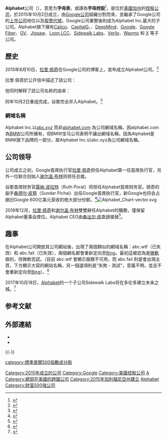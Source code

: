 {{For2|字母|[[英文字母|英文字母]]|一種書寫系統|[[全音素文字|全音素文字]]}}
{{noteTA
|G1 = IT
|1 = zh-hans:拉里·佩奇;zh-tw:賴利·佩吉;
|2 = zh-hk:艾瑞克·施密特;zh-cn:埃里克·施密特;zh-tw:艾立克·史密特;
|3=zh-hans:布林; zh-hant:布林; 
}}
{{Infobox company
| logo = Alphabet Inc Logo 2015.svg
| name = Alphabet Inc.
| type = [[上市公司|上市公司]]
| industry = {{plainlist|
* [[互联网|互联网]]
* [[计算机软件|计算机软件]]
* [[通讯装置|通讯装置]]
* [[医疗卫生|医疗卫生]]
* [[生物技术|生物技术]]
}}
| predecessor = [[Google|Google Inc.]]（成为Alphabet Inc.之子公司）
| subsid = {{plainlist|
*[[Calico|Calico]]
*[[CapitalG|CapitalG]]
*{{en-link|Chronicle|Chronicle (company)}}
*[[DeepMind|DeepMind]]
*[[Google|Google]]
*[[Google_Fiber|Google Fiber]]
*[[GV_(公司)|GV]]
*[[Jigsaw|Jigsaw]]
*{{en-link|Loon LCC|Loon (company)}}
*[[Sidewalk_Labs|Sidewalk Labs]]
*[[Verily|Verily]]
*[[Waymo|Waymo]]
*[[X_(公司)|X]]
}}
| foundation = {{start date and age|2015|10|2}}
| founders = [[拉里·佩奇|拉里·佩奇]] 及 [[谢尔盖·布林|谢尔盖·布林]]
| traded_as = {{plainlist|
* A股：{{NASDAQ|GOOGL}}
* B股：非上市
* C股：{{NASDAQ|GOOG}}
* [[纳斯达克100指数|纳斯达克]]成份股（A股及C股）
* [[标准普尔500指数|标普500]]成份股（A股及C股）
}}
| location_country = {{USA}}[[加利福尼亞州|加利福尼亞州]][[山景城_(加利福尼亞州)|山景城]]
| key_people = [[桑德尔·皮蔡|桑德尔·皮蔡]]([[首席执行官|首席执行官]]）
| num_employees = 80,110（2017年Q4）<ref>{{cite web |url=https://abc.xyz/investor/pdf/2017Q4_alphabet_earnings_release.pdf |title=Alphabet Announces Fourth Quarter and Fiscal Year 2017 Results |publisher=Alphabet Inc. |accessdate=2018-04-16 |archive-date=2018-09-08 |archive-url=https://web.archive.org/web/20180908155945/https://abc.xyz/investor/pdf/2017Q4_alphabet_earnings_release.pdf |dead-url=yes }}</ref>
}}

'''Alphabet'''公司（{{lang-en|Alphabet Inc.}}），意思为'''字母表'''，或譯為'''字母控股'''<ref>{{Cite web |url=https://etfs.tw/alphabet-google-goog-googl/ |title=【美股投資】Alphabet（GOOG）是Google母公司，到底在做什麼生意？ - 台灣ETF投資學院 |accessdate=2020-07-23 |archive-date=2020-07-23 |archive-url=https://web.archive.org/web/20200723165240/https://etfs.tw/alphabet-google-goog-googl/ |dead-url=no }}</ref>，是位於[[美國|美國]][[加州|加州]]的[[控股公司|控股公司]]，於2015年10月2日成立，由[[Google|Google公司]]組織分割而來，並繼承了Google公司的[[上市公司|上市公司]]地位以及[[股票代號|股票代號]]。Google公司重整後則成为Alphabet Inc.最大的子公司。Alphabet旗下擁有[[Calico|Calico]]、[[CapitalG|CapitalG]]、{{en-link|Chronicle|Chronicle (company)}}、[[DeepMind|DeepMind]]、[[Google|Google]]、[[Google_Fiber|Google Fiber]]、[[GV_(公司)|GV]]、[[Jigsaw|Jigsaw]]、[[Project_Loon|Loon LCC]]、[[Sidewalk_Labs|Sidewalk Labs]]、[[Verily|Verily]]、[[Waymo|Waymo]] 和 [[X_(公司)|X]] 等子公司。

==歷史==
2015年8月10日，[[拉里·佩奇|拉里·佩奇]]在Google公司的博客上，宣布成立Alphabet公司。<ref name="gIsForGoogle">{{cite web |last1=Page |first1=Larry |title=G is for Google |url=http://googleblog.blogspot.com/2015/08/google-alphabet.html |website=Official Google Blog |publisher=[[Google|Google Inc.]] |accessdate=August 10, 2015 |archive-date=2015-08-10 |archive-url=https://web.archive.org/web/20150810210148/http://googleblog.blogspot.com/2015/08/google-alphabet.html |dead-url=no }}</ref>

拉里·佩奇於公开信中描述了該公司：
{{Quote|什么是Alphabet？Alphabet可以说是包含一系列的公司。最大的一家当然是Google。新的Google更苗条，其他离互联网产品较远的公司将被纳入Alphabet。……总而言之，我们相信这能带来更多的管理規模，与互联网不太相关的项目现在可以独立运作了。<ref name="吳明宜">{{cite web |last1=Page |first1=Larry |title=Google改組成立Alphabet的真正意圖？ |url=http://news.networkmagazine.com.tw/classification/trends/2015/08/11/65626/ |accessdate=2015-08-11 |deadurl=yes |archiveurl=https://web.archive.org/web/20150813155528/http://news.networkmagazine.com.tw/classification/trends/2015/08/11/65626/ |archivedate=2015-08-13 }}</ref>}}

他同时解释了該公司名称的由来：
{{Quote|我们很喜欢“Alphabet”这个名字，Alphabet即[[字母表|字母表]]，代表着人类最重要的发明之一——[[语言|语言]]，也是Google搜索索引的核心！Alphabet也可以理解为“alpha-bet”，意味着投资回报高于基准，这是我们一直以来奋斗的目标！}}

同年10月2日重组完成，谷歌完全并入Alphabet。<ref name="sec">{{cite web|url=http://www.sec.gov/Archives/edgar/data/1652044/000119312515336577/d82837d8k12b.htm|title=SEC Filing (Form 8-K) by Alphabet Inc.|date=2015-10-02|accessdate=2016-04-19|archive-date=2016-04-18|archive-url=https://web.archive.org/web/20160418072814/http://www.sec.gov/Archives/edgar/data/1652044/000119312515336577/d82837d8k12b.htm|dead-url=no}}</ref>

=== 網域名稱 ===
Alphabet Inc.以[https://Abc.xyz abc.xyz] {{Wayback|url=https://abc.xyz/ |date=20170112221057 }}而非[https://Alphabet.com alphabet.com] {{Wayback|url=https://alphabet.com/ |date=20130522212013 }}為公司網域名稱，因alphabet.com為[[BMW|BMW]]公司所擁有，但BMW宝马公司表明不讓出網域名稱，因為Alphabet是BMW旗下品牌的一部分，故Alphabet Inc.以abc.xyz為公司網域名稱。

== 公司领导 ==
公司成立之初，Google首席执行官[[拉里·佩奇|拉里·佩奇]]担任Alphabet第一任首席执行官，另外一位联合创始人[[谢尔盖·布林|谢尔盖·布林]]则担任总裁。

谷歌首席财务官[[露絲·波拉特|露絲·波拉特]]（Ruth Porat）将担任Alphabet首席财务官。佩奇的副手[[桑德尔·皮蔡|桑德尔·皮蔡]]（Sundar Pichai）出任Google首席执行官，新Google也将会占据旧Google 600亿美元营收的绝大部分份额。<ref>{{Cite web |url=http://www.huxiu.com/article/122766/1.html |title=谷歌金蝉出壳：Alphabet成谷歌王国上市公司实体；新谷歌CEO之职交给皮猜 |accessdate=2016-02-05 |archive-date=2016-02-06 |archive-url=https://web.archive.org/web/20160206113341/http://www.huxiu.com/article/122766/1.html |dead-url=no }}</ref>[[File:Alphabet_Chart-vector.svg|thumb]]

2019年12月，[[拉里·佩奇|拉里·佩奇]]和[[谢尔盖·布林|谢尔盖·布林]]雙雙辭任Alphabet的職務，僅保留Alphabet董事会席位。Alphabet CEO由[[桑达尔·皮查伊|桑达尔·皮查伊]]接替<ref>{{Cite web |url=https://m.yicai.com/news/100425043.html |title=创始人拉里•佩奇“退位” 皮查伊接任谷歌母公司Alphabet CEO丨热公司 |accessdate=2019-12-05 |archive-date=2019-12-05 |archive-url=https://web.archive.org/web/20191205021019/https://m.yicai.com/news/100425043.html |dead-url=no }}</ref>。

==趣事==
在Alphabet公司開放其公司網站後，出現了兩個類似的網域名稱：abc.wtf（已失效）和 abc.fail（已失效），兩個網名都會重新定向至[[Bing|Bing]]。最初這被認為是[[微軟|微軟]]做的，但微軟否認。（目前 abc.wtf 會顯示服務不可用，而 abc.fail 則是會出現主頁，下方顯示大寫的網站名稱，另一個選項則是"失敗 - 測試"，意義不明，並且不會重新定向至[[Bing|Bing]]）。<ref>{{Cite web |url=http://www.techradar.com/news/internet/w-is-for-wtf-bing-is-trolling-google-s-alphabet-1301518 |title=W is for WTF: Bing is trolling Google's Alphabet |accessdate=2016-03-17 |author=TechRadar |date=2015-08-11 |work= |publisher= |archive-date=2016-03-23 |archive-url=https://web.archive.org/web/20160323204213/http://www.techradar.com/news/internet/w-is-for-wtf-bing-is-trolling-google-s-alphabet-1301518 |dead-url=no }}</ref>

2017年10月18日，[[Alphabet|Alphabet]]的一个子公司Sidewalk Labs将在多伦多建立未来之城。<ref>{{Cite web |url=http://www.ftchinese.com/story/001074714 |title=谷歌将在多伦多建造未来城 |accessdate=2018-03-27 |work=FT中文网 |archive-date=2018-05-03 |archive-url=https://web.archive.org/web/20180503110633/http://www.ftchinese.com/story/001074714 |dead-url=no }}</ref>

== 参考文献 ==
{{Reflist}}

== 外部連結 ==
* {{official website|https://abc.xyz/}}
* {{URL|https://blog.google/alphabet/google-alphabet/|G is for Google}}

{{-}}
{{Alphabet Inc.}}
{{Google Inc.}}
{{NASDAQ-100}}

[[Category:2015年成立的公司|Category:2015年成立的公司]]
[[Category:Google|Category:Google]]
[[Category:美國控股公司|Category:美國控股公司]]
[[Category:山景城公司|A]]
[[Category:總部在美國的跨國公司|Category:總部在美國的跨國公司]]
[[Category:2015年加利福尼亞州建立|Category:2015年加利福尼亞州建立]]
[[Category:Alphabet|]]
[[category:標準普爾500指數成分股|category:標準普爾500指數成分股]]
[[Category:財富500強公司|Category:財富500強公司]]
